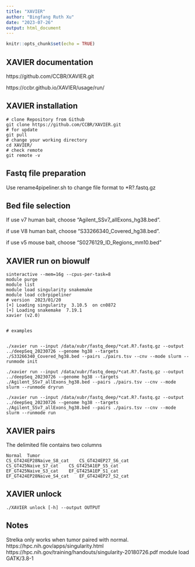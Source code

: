 ```yaml
---
title: "XAVIER"
author: "Bingfang Ruth Xu"
date: "2023-07-26"
output: html_document
---
```


```r
knitr::opts_chunk$set(echo = TRUE)
```

## XAVIER documentation
https://github.com/CCBR/XAVIER.git

https://ccbr.github.io/XAVIER/usage/run/

## XAVIER installation

```
# clone Repository from Github
git clone https://github.com/CCBR/XAVIER.git
# for update
git pull
# change your working directory
cd XAVIER/
# check remote
git remote -v
```

## Fastq file preparation

Use rename4pipeliner.sh to change file format to *R?.fastq.gz

## Bed file selection

If use v7 human bait, choose "Agilent_SSv7_allExons_hg38.bed".

if use V8 human bait, choose "S33266340_Covered_hg38.bed".

if use v5 mouse bait, choose "S0276129_ID_Regions_mm10.bed"

## XAVIER run on biowulf

```
sinteractive --mem=16g --cpus-per-task=8	
module purge
module list
module load singularity snakemake	
module load ccbrpipeliner
# version  2023/01/20
[+] Loading singularity  3.10.5  on cn0872 
[+] Loading snakemake  7.19.1 
xavier (v2.0)


# examples


./xavier run --input /data/xubr/fastq_deep/*cat.R?.fastq.gz --output ../deepSeq_20230726 --genome hg38 --targets ./S33266340_Covered_hg38.bed --pairs ./pairs.tsv --cnv --mode slurm --runmode init

./xavier run --input /data/xubr/fastq_deep/*cat.R?.fastq.gz --output ../deepSeq_20230726 --genome hg38 --targets ./Agilent_SSv7_allExons_hg38.bed --pairs ./pairs.tsv --cnv --mode slurm --runmode dryrun

./xavier run --input /data/xubr/fastq_deep/*cat.R?.fastq.gz --output ../deepSeq_20230726 --genome hg38 --targets ./Agilent_SSv7_allExons_hg38.bed --pairs ./pairs.tsv --cnv --mode slurm --runmode run
```

## XAVIER pairs
The delimited file contains two columns

```
Normal	Tumor
CS_GT424EP28Naive_S8_cat	CS_GT424EP27_S6_cat
CS_GT425Naive_S7_cat	CS_GT425A1EP_S5_cat
EF_GT425Naive_S3_cat	EF_GT425A1EP_S1_cat
EF_GT424EP28Naive_S4_cat	EF_GT424EP27_S2_cat

```

## XAVIER unlock


```
./XAVIER unlock [-h] --output OUTPUT
```
## Notes

Strelka only works when tumor paired with normal.
https://hpc.nih.gov/apps/singularity.html
https://hpc.nih.gov/training/handouts/singularity-20180726.pdf
module load GATK/3.8-1

